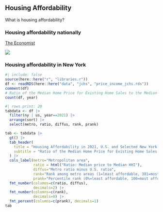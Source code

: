 <!-- # Housing Affordability -->

## Housing Affordability

What is housing affordability?

### Housing affordability nationally

[The Economist](https://www.economist.com/graphic-detail/2022/05/23/housing-in-america-has-become-much-harder-to-afford)

![](images/paste-4672ECD6.png)

### Housing affordability in New York

```r
#| include: false
source(here::here("r", "libraries.r"))
df <- readRDS(here::here("data", "jchs", "price_income_jchs.rds"))
comment(df)
# Ratio of the Median Home Price for Existing Home Sales to the Median Household Income
count(df, year)

```

```r
#| rows.print: 20
tabdata <- df |> 
  filter(ny | us, year==2021) |> 
  arrange(sort) |> 
  select(metro, ratio, diffus, rank, prank)

tab <- tabdata |> 
  gt() |> 
  tab_header(
    title = "Housing Affordability in 2021, U.S. and Selected New York Metro Areas",
    subtitle = "Ratio of the Median Home Price for Existing Home Sales to the Median Household Income; Source Harvard JCHS"
  ) |>
  cols_label(metro="Metropolitan area",
             ratio = html("Ratio: Median price to Median HHI"),
             diffus="Metro ratio minus U.S. ratio",
             rank="Rank among metro areas (1=least affordable, 381=most affordable)",
             prank="Percentile rank (0%=least affordable, 100=most affordable)") |> 
  fmt_number(columns=c(ratio, diffus),
             decimals=2) |> 
  fmt_number(columns=c(rank),
             decimals=0) |> 
  fmt_percent(columns=c(prank), decimals=1)
tab  

```
